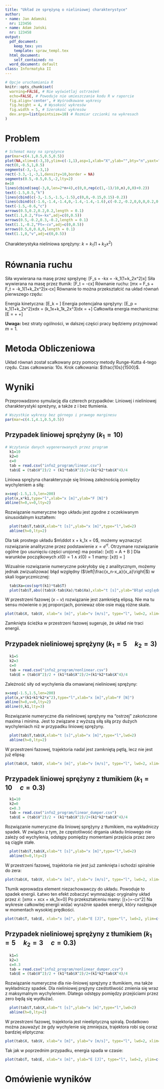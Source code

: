 ```yaml
---
title: "Układ ze sprężyną o nieliniowej charakterystyce"
author:
- name: Jan Adamski
  nr: 123456
- name: Adam Jański
  nr: 123458
output:
  pdf_document:
    keep_tex: yes
    template: spraw_templ.tex
  html_document:
    self_contained: no
  word_document: default
class: Informatyka II
---
```


```r
# Opcje uruchamiania R
knitr::opts_chunk$set(
  warning=FALSE, # Nie wyświetlaj ostrzeżeń
  echo=FALSE, # Powoduje nie umieszczanie kodu R w raporcie
  fig.align='center', # Wyśrodkowane wykresy
  fig.height = 4, # Wysokość wykresów
  fig.width = 5, # Szerokość wykresów
  dev.args=list(pointsize=10) # Rozmiar czcionki na wykresach
)
```

# Problem
```r
# Schemat masy na sprężynce
par(mar=c(4.1,0.5,0.5,0.5))
plot(NA,xlim=c(-3,3),ylim=c(-1,1),asp=1,xlab="X",ylab="",bty="n",yaxt="n")
rect(0,-0.5,1,0.5)
segments(-3,-1,-3,1)
rect(-3.3,-1,-3,1,density=10,border = NA)
segments(0.5,-0.5,0.5,-2,lty=2)
n=10
lines(cbind(seq(-3,0,len=2*n+4),c(0,0,rep(c(1,-1)/10,n),0,0)+0.2))
text(-1.5,0.5,"k")
lines(cbind(c(-3,-1.5,-1.5,-1.5),c(0,0,-0.15,0.15)-0.2))
lines(cbind(c(-1.6,-1.4,-1.4,0,-1.4,-1.4,-1.6),c(-0.2,-0.2,0,0,0,0.2,0.2)-0.2))
text(-1.5,-0.6,"c")
arrows(0.5,0.2,0.2,0.2,length = 0.1)
text(1.1,0.2,"Fs=-kx",adj=c(0,0.5))
arrows(0.5,-0.2,0.3,-0.2,length = 0.1)
text(1.1,-0.2,"Ft=-cv",adj=c(0,0.5))
arrows(0.5,0,0.8,0,length = 0.1)
text(1.1,0,"v",adj=c(0,0.5))
```

Charakterystyka nieliniowa sprężyny: $k=k_1(1+k_2x^2)$

# Równania ruchu

Siła wywierana na masę przez sprężynę:
\[F_s = -kx = -k_1(1+k_2x^2)x\]
Siła wywierana na masę przez tłumik:
\[F_t = -c\dot x\]
Równanie ruchu:
\[m\ddot x = F_s + F_t = -k_1(1+k_2x^2)x-c\dot x\]
Równanie to można przekształcić na układ równań pierwszego rzędu:
\begin{equation}\label{uklad}\begin{cases}
\dot x &= y\\
\dot y &= \frac{1}{m}\left(-k_1(1+k_2x^2)x - cy\right)
\end{cases}\end{equation}

Energia kinetyczna:
\[E_k = \frac{m\dot x^2}{2}\]
Energia potencjalna sprężyny:
\[E_p = \int k_1(1+k_2x^2)x\cdot dx = \int \left(k_1x+k_1k_2x^3\right)dx = \frac{k_1x^2}{2}+\frac{k_1k_2x^4}{4}\]
Całkowita energia mechaniczna:
\[E = \frac{m\dot x^2}{2} + \frac{k_1x^2}{2}+\frac{k_1k_2x^4}{4}\]

**Uwaga:** bez straty ogólności, w dalszej części pracy będziemy przyjmować $m=1$.

# Metoda Obliczeniowa

Układ równań został scałkowany przy pomocy metody Runge-Kutta 4-tego rzędu. Czas całkowania: $10s$. Krok całkowania: $\frac{10s}{1500}$.

# Wyniki

Przeprowadzono symulację dla czterech przypadków: Liniowej i nieliniowej charakterystyki spreżyny, a także z i bez tłumienia.

```r
# Wszystkie wykresy bez górnego i prawego marginesu
par(mar=c(4.1,4.1,0.5,0.5))
```

## Przypadek liniowej sprężyny ($k_1=10$)
```r
# Wczytanie danych wygenerowanych przez program
  k1=10
  k2=0
  c=0
  tab = read.csv("info2_program/linear.csv")
  tab$E = (tab$V^2)/2 + (k1*tab$X^2)/2+(k1*k2*tab$X^4)/4
```

Liniowa sprężyna charakteryzuje się liniową zależnością pomiędzy wychyleniem a siłą:

```r
x=seq(-1.5,1.5,len=200)
plot(x,x*k1,type="l",xlab="x [m]",ylab="F [N]")
abline(h=0,v=0,lty=2)
```
Rozwiązanie numeryczne tego układu jest zgodne z oczekiwanym sinusoidalnym kształtem:

```r
  plot(tab$T,tab$X,xlab="t [s]",ylab="x [m]",type="l",lwd=2)
  abline(h=0,lty=2)
```

Dla tak prostego układu $m\ddot x + k_1x = 0$, możemy wyznaczyć rozwiązanie analityczne przez podstawienie $x=e^{rt}$. Otrzymane rozwiązanie ogólne (po usunięciu części urojonej) ma postać:
\[x(t) = A \cos{\sqrt{\frac{k_1}{m}}t} + B \sin{\sqrt{\frac{k_1}{m}}t}\]
Dla warunków początkowych $x(0)=1\land \dot x(0)=1$ mamy:
\[x(t) = \cos{\sqrt{\frac{k_1}{m}}t}\]

Wizualnie rozwiązanie numeryczne pokryłoby się z analitycznym, możemy jednak zwizualizować błąd względny ($\left|\frac{x_n-x_a}{x_a}\right|$) w skali logaryczmicznej:

```r
  tab$Xa=cos(sqrt(k1)*tab$T)
  plot(tab$T,abs((tab$X-tab$Xa)/tab$Xa),xlab="t [s]",ylab="Błąd względny [%]",type="l",lwd=2,log="y")
```

W przestrzeni fazowej ($x-v$) rozwiązanie jest zamkniętą elipsą. Nie ma tu sensu mówienie o jej proporcjach, poniewaz obie osie mają różne skale.

```r
plot(tab$X, tab$V, xlab="x [m]", ylab="v [m/s]", type="l", lwd=2, xlim=c(-1,1), ylim=c(-4,4))
```

Zamknięta ścieżka w przestrzeni fazowej sugeruje, że układ nie traci energii.

## Przypadek nieliniowej sprężyny ($k_1=5\quad k_2=3$)
```r
  k1=5
  k2=3
  c=0
  tab = read.csv("info2_program/nonlinear.csv")
  tab$E = (tab$V^2)/2 + (k1*tab$X^2)/2+(k1*k2*tab$X^4)/4
```

Zależność siły od wychylenia dla omawianej nieliniowej sprężyny:

```r
x=seq(-1.5,1.5,len=200)
plot(x,x*(k1+k1*k2*x^2),type="l",xlab="x [m]",ylab="F [N]")
abline(h=0,v=0,lty=2)
abline(0,k1,lty=3)
```

Rozwiązanie numeryczne dla nieliniowej sprężyny ma "ostrzej" zakończone maxima i minima. Jest to związane z wyższą siłą siłą przy dużych wychyleniach niż w przypadku liniowej sprężyny.

```r
  plot(tab$T,tab$X,xlab="t [s]",ylab="x [m]",type="l",lwd=2)
  abline(h=0,lty=2)
```

W przestrzeni fazowej, trajektoria nadal jest zamkniętą pętlą, lecz nie jest już elipsą:

```r
plot(tab$X, tab$V, xlab="x [m]", ylab="v [m/s]", type="l", lwd=2, xlim=c(-1,1), ylim=c(-4,4))
```

## Przypadek liniowej sprężyny z tłumikiem ($k_1=10\quad c=0.3$)

```r
  k1=10
  k2=0
  c=0.3
  tab = read.csv("info2_program/linear_dumper.csv")
  tab$E = (tab$V^2)/2 + (k1*tab$X^2)/2+(k1*k2*tab$X^4)/4
```

Rozwiązanie numeryczne dla liniowej sprężyny z tłumikiem, ma wykładniczy spadek. W związku z tym, że częstotliwość drgania układu liniowego nie zależy od wychylenia, odstępy pomiędzy momentami przejścia przez zero są ciągle stałe.

```r
  plot(tab$T,tab$X,xlab="t [s]",ylab="x [m]",type="l",lwd=2)
  abline(h=0,lty=2)
```

W przestrzeni fazowej, trajektoria nie jest już zamknięta i schodzi spiralnie do zera:

```r
plot(tab$X, tab$V, xlab="x [m]", ylab="v [m/s]", type="l", lwd=2, xlim=c(-1,1), ylim=c(-4,4))
```

Tłumik wprowadza element niezachowawczy do układu. Powoduje to spadek energii. Łatwo ten efekt zobaczyć wymnażając oryginalny układ przez $\dot x$:
\[\dot xm\ddot x + \dot xc\dot x + \dot xk_1x=0\]
Po przekształceniu mamy:
\[\frac{d}{dt}\left(\frac{m\dot x^2}{2}+\frac{k_1 x^2}{2}\right)=-c\dot x^2\]
Na wykresie całkowitej energii widać wyraźnie spadek energii, który następuje w momentach wysokiej prędkości.

```r
plot(tab$T, tab$E, xlab="x [m]", ylab="E [J]", type="l", lwd=2, ylim=c(0,7))
```

## Przypadek nieliniowej sprężyny z tłumikiem ($k_1=5\quad k_2=3\quad c=0.3$)

```r
  k1=5
  k2=3
  c=0.3
  tab = read.csv("info2_program/nonlinear_dumper.csv")
  tab$E = (tab$V^2)/2 + (k1*tab$X^2)/2+(k1*k2*tab$X^4)/4
```

Rozwiązanie numeryczne dla nie-liniowej sprężyny z tłumikiem, ma także wykładniczy spadek. Dla nieliniowej prężyny cześtotliwość zmienia się wraz z maksymalnym wychyleniem. Dlatego odstępy pomiędzy przejściami przez zero będą się wydłużać.

```r
  plot(tab$T,tab$X,xlab="t [s]",ylab="x [m]",type="l",lwd=2)
  abline(h=0,lty=2)
```

W przestrzeni fazowej, trajektoria jest nieeliptyczną spiralą. Dodatkowo można zauważyć że gdy wychylenie się zmniejsza, trajektora robi się coraz bardziej eliptyczna:

```r
plot(tab$X, tab$V, xlab="x [m]", ylab="v [m/s]", type="l", lwd=2, xlim=c(-1,1), ylim=c(-4,4))
```

Tak jak w poprzednim przypadku, energia spada w czasie:

```r
plot(tab$T, tab$E, xlab="x [m]", ylab="E [J]", type="l", lwd=2, ylim=c(0,7))
```

# Omówienie wyników


